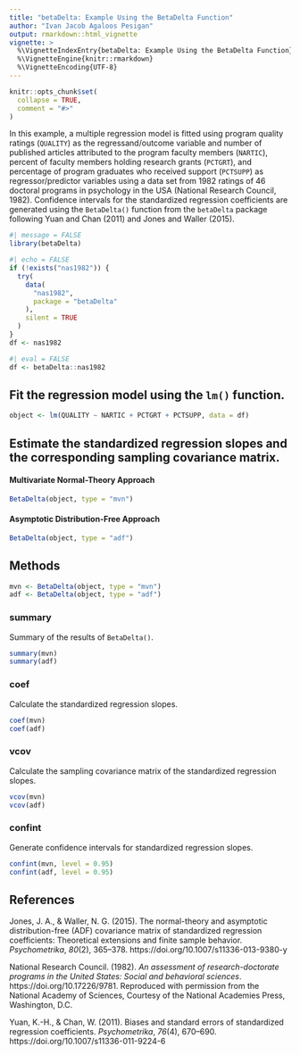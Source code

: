 ```yaml
---
title: "betaDelta: Example Using the BetaDelta Function"
author: "Ivan Jacob Agaloos Pesigan"
output: rmarkdown::html_vignette
vignette: >
  %\VignetteIndexEntry{betaDelta: Example Using the BetaDelta Function}
  %\VignetteEngine{knitr::rmarkdown}
  %\VignetteEncoding{UTF-8}
---
```


```r
knitr::opts_chunk$set(
  collapse = TRUE,
  comment = "#>"
)
```

In this example, a multiple regression model is fitted
using program quality ratings (`QUALITY`) as the regressand/outcome variable
and number of published articles attributed to the program faculty members (`NARTIC`),
percent of faculty members holding research grants (`PCTGRT`), and
percentage of program graduates who received support (`PCTSUPP`) as regressor/predictor variables
using a data set from 1982 ratings of 46 doctoral programs in psychology in the USA (National Research Council, 1982).
Confidence intervals for the standardized regression coefficients are generated
using the `BetaDelta()` function from the `betaDelta` package following Yuan and Chan (2011) and Jones and Waller (2015).

```r
#| message = FALSE
library(betaDelta)
```

```r
#| echo = FALSE
if (!exists("nas1982")) {
  try(
    data(
      "nas1982",
      package = "betaDelta"
    ),
    silent = TRUE
  )
}
df <- nas1982
```

```r
#| eval = FALSE
df <- betaDelta::nas1982
```

## Fit the regression model using the `lm()` function.

```r
object <- lm(QUALITY ~ NARTIC + PCTGRT + PCTSUPP, data = df)
```

## Estimate the standardized regression slopes and the corresponding sampling covariance matrix.

#### Multivariate Normal-Theory Approach

```r
BetaDelta(object, type = "mvn")
```

#### Asymptotic Distribution-Free Approach

```r
BetaDelta(object, type = "adf")
```

## Methods

```r
mvn <- BetaDelta(object, type = "mvn")
adf <- BetaDelta(object, type = "adf")
```

### summary

Summary of the results of `BetaDelta()`.

```r
summary(mvn)
summary(adf)
```

### coef

Calculate the standardized regression slopes.

```r
coef(mvn)
coef(adf)
```

### vcov

Calculate the sampling covariance matrix of the standardized regression slopes.

```r
vcov(mvn)
vcov(adf)
```

### confint

Generate confidence intervals for standardized regression slopes.

```r
confint(mvn, level = 0.95)
confint(adf, level = 0.95)
```

## References

Jones, J. A., & Waller, N. G. (2015).
The normal-theory and asymptotic distribution-free (ADF) covariance matrix
of standardized regression coefficients:
Theoretical extensions and finite sample behavior.
*Psychometrika*, *80*(2), 365–378.
https://doi.org/10.1007/s11336-013-9380-y

National Research Council. (1982).
*An assessment of research-doctorate programs in the United States: Social and behavioral sciences*.
https://doi.org/10.17226/9781.
Reproduced with permission from the National Academy of Sciences,
Courtesy of the National Academies Press, Washington, D.C.

Yuan, K.-H., & Chan, W. (2011).
Biases and standard errors of standardized regression coefficients.
*Psychometrika*, *76*(4), 670–690.
https://doi.org/10.1007/s11336-011-9224-6
